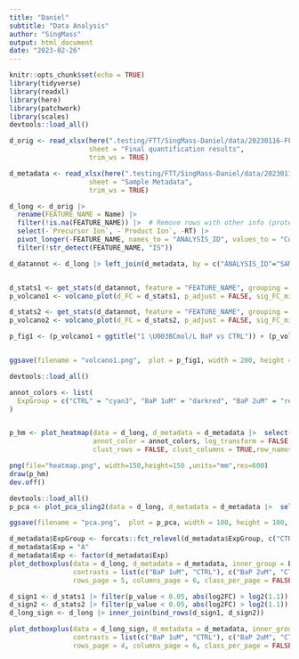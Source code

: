 ```yaml
---
title: "Daniel"
subtitle: "Data Analysis"
author: "SingMass"
output: html_document
date: "2023-02-26"
---
```


```r
knitr::opts_chunk$set(echo = TRUE)
library(tidyverse)
library(readxl)
library(here)
library(patchwork)
library(scales)
devtools::load_all()
```

```r
d_orig <- read_xlsx(here(".testing/FTT/SingMass-Daniel/data/20230116-FFP-Daniel-Quantification_V20220301.xlsx"), 
                    sheet = "Final quantification results", 
                    trim_ws = TRUE)

d_metadata <- read_xlsx(here(".testing/FTT/SingMass-Daniel/data/20230116-FFP-Daniel-Quantification_V20220301.xlsx"), 
                    sheet = "Sample Metadata", 
                    trim_ws = TRUE) 

d_long <- d_orig |> 
  rename(FEATURE_NAME = Name) |> 
  filter(!is.na(FEATURE_NAME)) |>  # Remove rows with other info (protein conc etc)
  select(-`Precursor Ion`, -`Product Ion`, -RT) |> 
  pivot_longer(-FEATURE_NAME, names_to = "ANALYSIS_ID", values_to = "Concentration") |> 
  filter(!str_detect(FEATURE_NAME, "IS"))

```


```r
d_datannot <- d_long |> left_join(d_metadata, by = c("ANALYSIS_ID"="SAMPLE_ID"))


d_stats1 <- get_stats(d_datannot, feature = "FEATURE_NAME", grouping = "ExpGroup", group_case = "BaP 1uM", group_ref = "CTRL", paired = FALSE)
p_volcano1 <- volcano_plot(d_FC = d_stats1, p_adjust = FALSE, sig_FC_min = 1.1, sig_p_value_min = 0.05, symmetric_x = TRUE, point_size = 1, point_transparency = 0.5, scale_factor = 1, scale_factor_species_label = .5, axistick = 1)

d_stats2 <- get_stats(d_datannot, feature = "FEATURE_NAME", grouping = "ExpGroup", group_case = "BaP 2uM", group_ref = "CTRL", paired = FALSE)
p_volcano2 <- volcano_plot(d_FC = d_stats2, p_adjust = FALSE, sig_FC_min = 1.1, sig_p_value_min = 0.05, symmetric_x = TRUE, point_size = 1, point_transparency = 0.5, scale_factor = 1, scale_factor_species_label = .5, axistick = 1)

p_fig1 <- (p_volcano1 + ggtitle("1 \U003BCmol/L BaP vs CTRL")) + (p_volcano2+ ggtitle(" 2 \U003BCmol/L BaP vs CTRL"))


ggsave(filename = "volcano1.png",  plot = p_fig1, width = 200, height = 100, units = "mm", dpi = 600)


```

```r
devtools::load_all()

annot_colors <- list(
  ExpGroup = c("CTRL" = "cyan3", "BaP 1uM" = "darkred", "BaP 2uM" = "red")
)


p_hm <- plot_heatmap(data = d_long, d_metadata = d_metadata |>  select(ANALYSIS_ID = SAMPLE_ID, ExpGroup), 
                     annot_color = annot_colors, log_transform = FALSE, split_variable = NULL, 
                     clust_rows = FALSE, clust_columns = TRUE,row_names_size = 6, col_names_size = 8) 

png(file="heatmap.png", width=150,height=150 ,units="mm",res=600)
draw(p_hm)
dev.off()
```

```r
devtools::load_all()
p_pca <- plot_pca_sling2(data = d_long, d_metadata = d_metadata |>  select(ANALYSIS_ID = SAMPLE_ID, ExpGroup), log_transform = FALSE, dim_x = 1, dim_y = 2, grouping = "ExpGroup", annot_color = annot_colors$ExpGroup, point_size = 5, fill_alpha = 0.05, ellipse = FALSE, mark_ellipse = TRUE) 

ggsave(filename = "pca.png",  plot = p_pca, width = 100, height = 100, units = "mm", dpi = 600)

```

```r

d_metadata$ExpGroup <- forcats::fct_relevel(d_metadata$ExpGroup, c("CTRL", "BaP 1uM", "BaP 2uM"))
d_metadata$Exp = "A"
d_metadata$Exp <- factor(d_metadata$Exp)
plot_dotboxplus(data = d_long, d_metadata = d_metadata, inner_group = ExpGroup, outer_group = Exp, 
                contrasts = list(c("BaP 1uM", "CTRL"), c("BaP 2uM", "CTRL"), c("BaP 2uM", "BaP 1uM")), inner_group_colors = annot_colors$ExpGroup, 
                rows_page = 5, columns_page = 6, class_per_page = FALSE, save_pdf = TRUE, filename = "dotplots.pdf", paired = FALSE)

d_sign1 <- d_stats1 |> filter(p_value < 0.05, abs(log2FC) > log2(1.1)) |> select(FEATURE_NAME)
d_sign2 <- d_stats2 |> filter(p_value < 0.05, abs(log2FC) > log2(1.1)) |> select(FEATURE_NAME)
d_long_sign <- d_long |> inner_join(bind_rows(d_sign1, d_sign2)) 

plot_dotboxplus(data = d_long_sign, d_metadata = d_metadata, inner_group = ExpGroup, outer_group = Exp, 
                contrasts = list(c("BaP 1uM", "CTRL"), c("BaP 2uM", "CTRL"), c("BaP 2uM", "BaP 1uM")), inner_group_colors = annot_colors$ExpGroup, 
                rows_page = 4, columns_page = 6, class_per_page = FALSE, save_pdf = TRUE, filename = "dotplotsSIGN.pdf", paired = FALSE)
```

